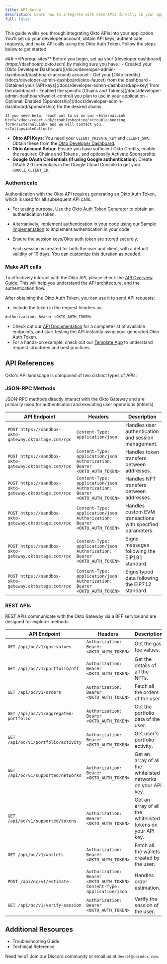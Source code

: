 ```yaml
---
title: API Setup
description: Learn how to integrate with Okto APIs directly in your applications.
full: false
---
```



<TemplateRepoBanner
  sdk="api-reference"
  title="API Reference Template Repository"
  description="Explore the Okto API Reference Template Repository for a comprehensive guide on integrating Okto APIs into your applications"
/>

This guide walks you through integrating Okto APIs into your application. You'll set up your developer account, obtain API keys, authenticate requests, and make API calls using the Okto Auth Token. Follow the steps below to get started.

<Steps>
  <Step>
  ### **Prerequisites**
  <CollapsibleCallout type="warning" title="Essential Setup Required">
    Before you begin, set up your [developer dashboard](https://dashboard.okto.tech) by making sure you have :
    - Created your [Okto Developer Dashboard](/docs/developer-admin-dashboard/dashboard-account) account
    - Get your [Okto credits](/docs/developer-admin-dashboard/okto-faucet) from the dashboard
    - Obtained your [API keys](/docs/developer-admin-dashboard/api-key) from the dashboard
    - Enabled the specific [Chains and Tokens](/docs/developer-admin-dashboard/wallet-control) you plan to use in your application
    - Optional: Enabled [Sponsorship](/docs/developer-admin-dashboard/sponsorship) for the desired chains

    If you need help, reach out to us on our <ExternalLink href="/docs/react-sdk/troubleshooting">troubleshooting form</ExternalLink> and we will contact you.
    </CollapsibleCallout>

- **Okto API Keys:** You need your `CLIENT_PRIVATE_KEY` and `CLIENT_SWA`. Obtain these from the [Okto Developer Dashboard](https://dashboard.okto.tech/login).
- **Okto Account Setup:** Ensure you have sufficient <ExternalLink href="https://dashboard.okto.tech/okto-credits">Okto Credits</ExternalLink>, enable the required <ExternalLink href="https://dashboard.okto.tech/wallet-controls">Chains and Tokens </ExternalLink>, and optionally <ExternalLink href="https://dashboard.okto.tech/paymaster">Activate Sponsorship</ExternalLink>.
- **Google OAuth Credentials (if using Google authentication):** Create OAuth 2.0 credentials in the <ExternalLink href="/docs/react-sdk/authenticate-users/google-oauth/google-console-setup">Google Cloud Console</ExternalLink> to get your `GOOGLE_CLIENT_ID`.

</Step>

<Step>

### **Authenticate**

Authentication with the Okto API requires generating an Okto Auth Token, which is used for all subsequent API calls.

- For testing purpose, Use the [Okto Auth Token Generator](/tools) to obtain an authentication token.
- Alternatively, implement authentication in your code using our [Sample Implementation](https://github.com/okto-hq/okto-sdkv2-ts-template/blob/main/src/api_template.ts) to implement authentication in your code
- Ensure the session keys/Okto auth token are stored securely.

  <Callout title="Note" type="info">
    Each session is created for both the user and client, with a default
    validity of 10 days. You can customize this duration as needed.
  </Callout>

</Step>

<Step>

### **Make API calls**

To effectively interact with the Okto API, please check the [API Overview Guide](/docs/openapi). This will help you understand the API architecture, and the authentication flow.

After obtaining the Okto Auth Token, you can use it to send API requests:

- Include the token in the request headers as:

```bash
Authorization: Bearer <OKTO_AUTH_TOKEN>
```

- Check out our [API Documentation](/docs/openapi#explore-api) for a complete list of available endpoints, and start testing the API instantly using your generated Okto Auth Token.
- For a hands-on example, check out our [Template App](https://github.com/okto-hq/okto-sdkv2-ts-template) to understand request structures and best practices.

</Step>
</Steps>

## API References

Okto's API landscape is composed of two distinct types of APIs:

### JSON-RPC Methods

JSON-RPC methods directly interact with the Okto Gateway and are primarily used for authentication and executing user operations (intents).

| **API Endpoint**                                                                                                                                     | **Headers**                                                                | **Description**                                            |
| ---------------------------------------------------------------------------------------------------------------------------------------------------- | -------------------------------------------------------------------------- | ---------------------------------------------------------- |
| <ExternalLink href="/docs/openapi/authenticate/login-logout/loginUsingOktoAuth">`POST https://sandbox-okto-gateway.oktostage.com/rpc`</ExternalLink> | `Content-Type: application/json`                                           | Handles user authentication and session management.        |
| <ExternalLink href="/docs/openapi/tokenTransfer">`POST https://sandbox-okto-gateway.oktostage.com/rpc`</ExternalLink>                                | `Content-Type: application/json` `Authorization: Bearer <OKTO_AUTH_TOKEN>` | Handles token transfers between addresses.                 |
| <ExternalLink href="/docs/openapi/nftTransfer">`POST https://sandbox-okto-gateway.oktostage.com/rpc`</ExternalLink>                                  | `Content-Type: application/json` `Authorization: Bearer <OKTO_AUTH_TOKEN>` | Handles NFT transfers between addresses.                   |
| <ExternalLink href="/docs/openapi/evmRawTransaction">`POST https://sandbox-okto-gateway.oktostage.com/rpc`</ExternalLink>                            | `Content-Type: application/json` `Authorization: Bearer <OKTO_AUTH_TOKEN>` | Handles custom EVM transactions with specified parameters. |
| <ExternalLink href="/docs/openapi/signMessage">`POST https://sandbox-okto-gateway.oktostage.com/rpc`</ExternalLink>                                  | `Content-Type: application/json` `Authorization: Bearer <OKTO_AUTH_TOKEN>` | Signs messages following the EIP191 standard.              |
| <ExternalLink href="/docs/openapi/signTypedData">`POST https://sandbox-okto-gateway.oktostage.com/rpc`</ExternalLink>                                | `Content-Type: application/json` `Authorization: Bearer <OKTO_AUTH_TOKEN>` | Signs typed data following the EIP712 standard.            |

### REST APIs

REST APIs communicate with the Okto Gateway via a BFF service and are designed for explorer methods.

| **API Endpoint**                                                                                                      | **Headers**                                                                | **Description**                                               |
| --------------------------------------------------------------------------------------------------------------------- | -------------------------------------------------------------------------- | ------------------------------------------------------------- |
| <ExternalLink href="/docs/openapi/explorer/get-gas-fee-values">`GET /api/oc/v1/gas-values`</ExternalLink>             | `Authorization: Bearer <OKTO_AUTH_TOKEN>`                                  | Get the gas fee values.                                       |
| <ExternalLink href="/docs/openapi/explorer/get-nft-portfolio">`GET /api/oc/v1/portfolio/nft`</ExternalLink>           | `Authorization: Bearer <OKTO_AUTH_TOKEN>`                                  | Get the details of all the NFTs.                              |
| <ExternalLink href="/docs/openapi/explorer/get-order-history">`GET /api/oc/v1/orders`</ExternalLink>                  | `Authorization: Bearer <OKTO_AUTH_TOKEN>`                                  | Fetch all the orders of the user                              |
| <ExternalLink href="/docs/openapi/explorer/get-portfolio">`GET /api/oc/v1/aggregated-portfolio`</ExternalLink>        | `Authorization: Bearer <OKTO_AUTH_TOKEN>`                                  | Get the portfolio data of the user.                           |
| <ExternalLink href="/docs/openapi/explorer/get-portfolio-activity">`GET /api/oc/v1/portfolio/activity`</ExternalLink> | `Authorization: Bearer <OKTO_AUTH_TOKEN>`                                  | Get user's portfolio activity.                                |
| <ExternalLink href="/docs/openapi/explorer/get-supported-networks">`GET /api/oc/v1/supported/networks`</ExternalLink> | `Authorization: Bearer <OKTO_AUTH_TOKEN>`                                  | Get an array of all the whitelisted networks on your API key. |
| <ExternalLink href="/docs/openapi/explorer/get-supported-tokens">`GET /api/oc/v1/supported/tokens`</ExternalLink>     | `Authorization: Bearer <OKTO_AUTH_TOKEN>`                                  | Get an array of all the whitelisted tokens on your API key.   |
| <ExternalLink href="/docs/openapi/explorer/get-wallets">`GET /api/oc/v1/wallets`</ExternalLink>                       | `Authorization: Bearer <OKTO_AUTH_TOKEN>`                                  | Fetch all the wallets created by the user.                    |
| <ExternalLink href="/docs/openapi/explorer/order-estimate">`POST /api/oc/v1/estimate`</ExternalLink>                  | `Authorization: Bearer <OKTO_AUTH_TOKEN>` `Content-Type: application/json` | Handles order estimation.                                     |
| <ExternalLink href="/docs/openapi/explorer/user-session-verify">`GET /api/oc/v1/verify-session`</ExternalLink>        | `Authorization: Bearer <OKTO_AUTH_TOKEN>`                                  | Verify the session of the user.                               |

## Additional Resources

- <ExternalLink href="/docs/openapi/troubleshooting">
    Troubleshooting Guide
  </ExternalLink>
- <ExternalLink href="/docs/openapi/technical-reference">
    Technical Reference
  </ExternalLink>

Need help? Join our <ExternalLink href="https://discord.com/invite/okto-916349620383252511">Discord community</ExternalLink> or email us at `devrel@coindcx.com`.
